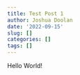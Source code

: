```yaml
---
title: Test Post 1
author: Joshua Doolan
date: '2022-09-15'
slug: []
categories: []
tags: []
---
```


Hello World!